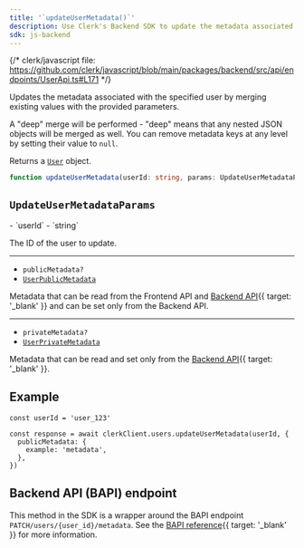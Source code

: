 ```yaml
---
title: '`updateUserMetadata()`'
description: Use Clerk's Backend SDK to update the metadata associated with the specified user.
sdk: js-backend
---
```


{/* clerk/javascript file: https://github.com/clerk/javascript/blob/main/packages/backend/src/api/endpoints/UserApi.ts#L171 */}

Updates the metadata associated with the specified user by merging existing values with the provided parameters.

A "deep" merge will be performed - "deep" means that any nested JSON objects will be merged as well. You can remove metadata keys at any level by setting their value to `null`.

Returns a [`User`](/docs/references/backend/types/backend-user) object.

```ts
function updateUserMetadata(userId: string, params: UpdateUserMetadataParams): Promise<User>
```

## `UpdateUserMetadataParams`

<Properties>
  - `userId`
  - `string`

  The ID of the user to update.

  ---

  - `publicMetadata?`
  - [`UserPublicMetadata`](/docs/references/javascript/types/metadata#user-public-metadata)

  Metadata that can be read from the Frontend API and [Backend API](/docs/reference/backend-api){{ target: '_blank' }} and can be set only from the Backend API.

  ---

  - `privateMetadata?`
  - [`UserPrivateMetadata`](/docs/references/javascript/types/metadata#user-private-metadata)

  Metadata that can be read and set only from the [Backend API](/docs/reference/backend-api){{ target: '_blank' }}.
</Properties>

## Example

<Include src="_partials/backend/usage" />

```tsx
const userId = 'user_123'

const response = await clerkClient.users.updateUserMetadata(userId, {
  publicMetadata: {
    example: 'metadata',
  },
})
```

## Backend API (BAPI) endpoint

This method in the SDK is a wrapper around the BAPI endpoint `PATCH/users/{user_id}/metadata`. See the [BAPI reference](/docs/reference/backend-api/tag/users/patch/users/{user_id}/metadata){{ target: '_blank' }} for more information.
